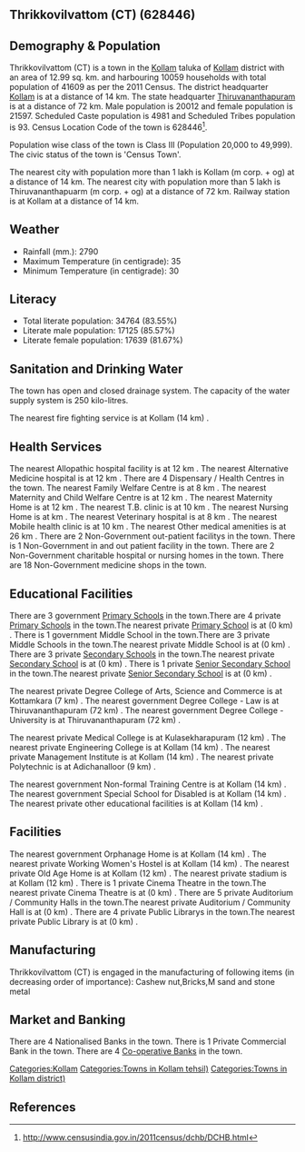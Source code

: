 {{Infobox settlement
| name=Thrikkovilvattom (CT)
| native_name=
| native_name_lang=
| other_name=
| nickname=
| settlement_type=Town
| image_skyline=
| image_alt=
| image_caption=
| pushpin_map=India Kerala
| pushpin_label_position=right
| pushpin_map_alt=
| pushpin_map_caption=Location in Kerala, India
| latd=
| latm=
| lats=
| latNS=
| longd=
| longm=
| longs=
| longEW=
| coordinates_display=inline,title
| subdivision_type=Country
| subdivision_name={{flag|India}}
| subdivision_type1=[[States and territories of India|State]]
| subdivision_name1=Kerala 
| subdivision_type2=[[List of districts of India|District]]
| subdivision_name2=Kollam
| subdivision_type3=Tahsil
| subdivision_name3=Kollam
| website=
| established_title=<!-- Established -->
| established_date=
| founder=
| named_for=
| government_type=
| governing_body=
| unit_pref=Metric
| area_footnotes=
| area_rank=
| area_total_km2=12.99
| elevation_footnotes=
| elevation_m=
| population_total=41609
| population_as_of=2011
| population_rank=
| population_density_km2=3203
| population_demonym=
| population_footnotes=
| demographics_type1=Languages=
| demographics1_title1=Official=
| demographics1_info1=[[Malayalam language|Malayalam]]
| timezone1=[[Indian Standard Time|IST]]
| utc_offset1==+5:30
| postal_code_type=[[Postal Index Number|PIN]]
| postal_code=
| area_code_type=Telephone code
| area_code=
| registration_plate=
| blank1_name_sec1=Nearest city
| blank1_info_sec1=[[Kollam (m corp. + og) ]]
| blank2_name_sec1=[[Human sex ratio|Sex ratio]]
| blank2_info_sec1=1079
| blank3_name_sec1=Literacy
| blank3_info_sec1=83.55%
| blank1_name_sec2=[[2011 Census of India|2011 census]] code
| blank1_info_sec2=628446
| footnotes=
}}

== Thrikkovilvattom (CT) (628446) ==

== Demography & Population ==

Thrikkovilvattom (CT) is a town in the [[Kollam]] taluka of [[Kollam]] district with an area of 12.99 sq. km. and harbouring 10059 households with total population of 41609 as per the 2011 Census. The district headquarter [[Kollam]] is at a distance of 14 km. The state headquarter [[Thiruvananthapuram]] is at a distance of 72 km. Male population is 20012 and female population is 21597. Scheduled Caste population is 4981 and Scheduled Tribes population is 93. Census Location Code of the town is 628446<ref>http://www.censusindia.gov.in/2011census/dchb/DCHB.html</ref>.

Population wise class of the town is Class III (Population 20,000 to 49,999).
The civic status of the town is 'Census Town'.

The nearest city with population more than 1 lakh is Kollam (m corp. + og)  at a distance of 14 km. The nearest city with population more than 5 lakh is Thiruvananthapuarm (m corp. + og) at a distance of 72 km. Railway station is at Kollam at a distance of 14 km.


== Weather ==  
* Rainfall (mm.): 2790 
* Maximum Temperature (in centigrade): 35
* Minimum Temperature (in centigrade): 30


== Literacy ==  
* Total literate population: 34764 (83.55%)
* Literate male population: 17125 (85.57%)
* Literate female population: 17639 (81.67%)


== Sanitation and Drinking Water ==  
The town has open and closed drainage system.
The capacity of the water supply system is 250 kilo-litres.

The nearest fire fighting service is at Kollam (14 km) .


== Health Services ==
The nearest Allopathic hospital facility is at 12 km .
The nearest Alternative Medicine hospital is at 12 km .
There are 4 Dispensary / Health Centres in the town.
The nearest Family Welfare Centre is at 8 km .
The nearest Maternity and Child Welfare Centre is at 12 km .
The nearest Maternity Home is at 12 km .
The nearest T.B. clinic is at 10 km .
The nearest Nursing Home is at  km .
The nearest Veterinary hospital is at 8 km .
The nearest Mobile health clinic is at 10 km .
The nearest Other medical amenities is at 26 km .
There are 2 Non-Government out-patient facilitys in the town.
There is 1 Non-Government in and out patient facility in the town.
There are 2 Non-Government charitable hospital or nursing homes in the town.
There are 18 Non-Government medicine shops in the town.


== Educational Facilities ==
There are 3 government [[Primary School]]s in the town.There are 4 private [[Primary School]]s in the town.The nearest private [[Primary School]] is at  (0 km) .
There is 1 government Middle School in the town.There are 3 private Middle Schools in the town.The nearest private Middle School is at  (0 km) .
There are 3 private [[Secondary School]]s in the town.The nearest private [[Secondary School]] is at  (0 km) .
There is 1 private [[Senior Secondary School]] in the town.The nearest private [[Senior Secondary School]] is at  (0 km) .
 
 
 
 
 
The nearest private Degree College of Arts, Science and Commerce is at Kottamkara (7 km) .
The nearest government Degree College - Law is at Thiruvananthapuram (72 km) .
The nearest government Degree College - University is at Thiruvananthapuram (72 km) .
 
The nearest private Medical College is at Kulasekharapuram (12 km) .
The nearest private Engineering College is at Kollam (14 km) .
The nearest private Management Institute is at Kollam (14 km) .
The nearest private Polytechnic is at Adichanalloor  (9 km) .
 
The nearest government Non-formal Training Centre is at Kollam (14 km) .
The nearest government Special School for Disabled is at Kollam (14 km) .
The nearest private other educational facilities is at Kollam (14 km) .


== Facilities ==
The nearest government Orphanage Home is at Kollam (14 km) .
The nearest private Working Women's Hostel is at Kollam (14 km) .
The nearest private Old Age Home is at Kollam (12 km) .
The nearest private stadium is at Kollam (12 km) .
There is 1 private Cinema Theatre in the town.The nearest private Cinema Theatre is at  (0 km) .
There are 5 private Auditorium / Community Halls in the town.The nearest private Auditorium / Community Hall is at  (0 km) .
There are 4 private Public Librarys in the town.The nearest private Public Library is at  (0 km) .


== Manufacturing ==
Thrikkovilvattom (CT) is engaged in the manufacturing of following items (in decreasing order of importance): Cashew nut,Bricks,M sand and stone metal


== Market and Banking ==
There are 4 Nationalised Banks in the town.
There is 1 Private Commercial Bank in the town.
There are 4 [[Co-operative Bank]]s in the town.




[[Categories:Kollam]]
[[Categories:Towns in Kollam tehsil)]]
[[Categories:Towns in Kollam district)]]


== References ==
{{Reflist}}


